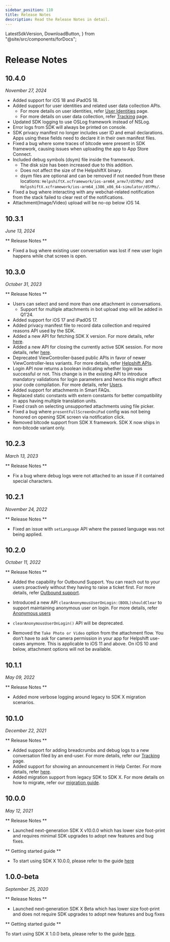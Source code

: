 ```yaml
---
sidebar_position: 110
title: Release Notes
description: Read the Release Notes in detail.
---
```


  LatestSdkVersion,
  DownloadButton,
} from "@site/src/components/forDocs";

# Release Notes

<LatestSdkVersion>

## 10.4.0

<DownloadButton
  text="Download SDK"
  link="[% sdkx_ios.sdk_url %]"
  classes="mb-4"/>

_November 27, 2024_

- Added support for iOS 18 and iPadOS 18.
- Added support for user identities and related user data collection APIs.
  - For more details on user identities, refer [User Identities](/sdkx_ios/identity-users/) page.
  - For more details on user data collection, refer [Tracking](/sdkx_ios/tracking/#update-global-user-data) page.
- Updated SDK logging to use OSLog framework instead of NSLog.
- Error logs from SDK will always be printed on console.
- SDK privacy manifest no longer includes user ID and email declarations. Apps using these fields need to declare it in their own manifest files.
- Fixed a bug where some traces of bitcode were present in SDK framework, causing issues when uploading the app to App Store Connect.
- Included debug symbols (dsym) file inside the framework.
  - The disk size has been increased due to this addition.
  - Does not affect the size of the HelpshiftX binary.
  - dsym files are optional and can be removed if not needed from these locations: `HelpshiftX.xcframework/ios-arm64_armv7/dSYMs/` and `HelpshiftX.xcframework/ios-arm64_i386_x86_64-simulator/dSYMs/`.
- Fixed a bug where interacting with any webchat-related notification from the stack failed to clear rest of the notifications.
- Attachment(Image/Video) upload will be no-op below iOS 14.

</LatestSdkVersion>

## 10.3.1

_June 13, 2024_

** Release Notes **

- Fixed a bug where existing user conversation was lost if new user login happens while chat screen is open.

## 10.3.0

_October 31, 2023_

** Release Notes **

- Users can select and send more than one attachment in conversations.
  - Support for multiple attachments in bot upload step will be added in Q1’24.
- Added support for iOS 17 and iPadOS 17.
- Added privacy manifest file to record data collection and required reasons API used by the SDK.
- Added a new API for fetching SDK X version. For more details, refer [here](/sdkx_ios/support-tools/#getting-the-sdk-version).
- Added a new API for closing the currently active SDK session. For more details, refer [here](/sdkx_ios/support-tools/#closing-an-open-sdk-session).
- Deprecated ViewController-based public APIs in favor of newer ViewController-less variants. For more details, refer [Helpshift APIs](/sdkx_ios/support-tools/).
- Login API now returns a boolean indicating whether login was successful or not. This change is in the existing API to introduce mandatory validations for login parameters and hence this might affect your code compilation. For more details, refer [Users](/sdkx_ios/users/#logged-in-users).
- Added support for attachments in Smart FAQs.
- Replaced static constants with extern constants for better compatibility in apps having multiple translation units.
- Fixed crash on selecting unsupported attachments using file picker.
- Fixed a bug where `presentFullScreenOniPad` config was not being honored on opening SDK screen via notification click.
- Removed bitcode support from SDK X framework. SDK X now ships in non-bitcode variant only.

## 10.2.3

_March 13, 2023_

** Release Notes **

- Fix a bug where debug logs were not attached to an issue if it contained special characters.

## 10.2.1

_November 24, 2022_

** Release Notes **

- Fixed an issue with `setLanguage` API where the passed language was not being applied.

## 10.2.0

_October 11, 2022_

** Release Notes **

- Added the capability for Outbound Support. You can reach out to your users proactively without they having to raise a ticket first. For more details, refer [Outbound support](/sdkx_ios/outbound-support).

- Introduced a new API `clearAnonymousUserOnLogin:(BOOL)shouldClear` to support maintaining anonymous user on login. For more details, refer [Anonymous users](/sdkx_ios/users#anonymous-users)

- `clearAnonymousUserOnLogin()` API will be deprecated.

- Removed the `Take Photo or Video` option from the attachment flow. You don’t have to ask for camera permission in your app for Helpshift use-cases anymore. This is applicable to iOS 11 and above. On iOS 10 and below, attachment options will not be available.

## 10.1.1

_May 09, 2022_

** Release Notes **

- Added more verbose logging around legacy to SDK X migration scenarios.

## 10.1.0

_December 22, 2021_

** Release Notes **

- Added support for adding breadcrumbs and debug logs to a new conversation filed by an end-user. For more details, refer our [Tracking](/sdkx_ios/tracking) page.
- Added support for showing an announcement in Help Center. For more details, refer [here](https://support.helpshift.com/hc/en/13-helpshift-technical-support/faq/643-help-center-procedures-prepare-an-announcement/).
- Added migration support from legacy SDK to SDK X. For more details on how to migrate, refer our [migration guide](/sdkx_ios/migration-guide).

## 10.0.0

_May 12, 2021_

** Release Notes **

- Launched next-generation SDK X v10.0.0 which has lower size foot-print and requires minimal SDK upgrades to adopt new features and bug fixes.

** Getting started guide **

- To start using SDK X 10.0.0, please refer to the guide [here](/sdkx_ios/getting-started)

## 1.0.0-beta

_September 25, 2020_

** Release Notes **

- Launched next-generation SDK X Beta which has lower size foot-print and does not require SDK upgrades to adopt new features and bug fixes

** Getting started guide **

To start using SDK X 1.0.0 beta, please refer to the guide [here](/sdkx_ios/getting-started/).
